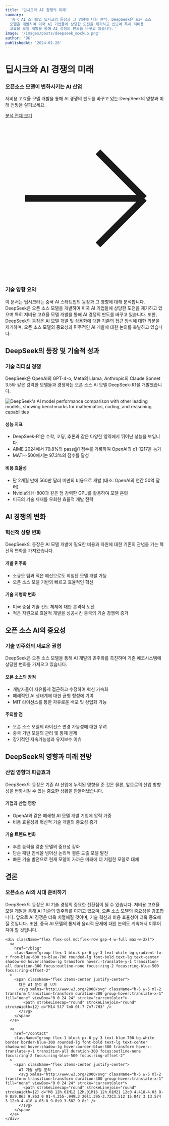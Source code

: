 ```yaml
---
title: '딥시크와 AI 경쟁의 미래'
summary:
  '중국 AI 스타트업 딥시크의 등장과 그 영향에 대한 분석. DeepSeek은 오픈 소스
  모델을 개발하여 미국 AI 기업들에 상당한 도전을 제기하고 있으며 특히 저비용
  고효율 모델 개발을 통해 AI 경쟁의 판도를 바꾸고 있습니다.'
image: '/images/posts/deepseek_mockup.png'
author: 'BK'
publishedAt: '2024-01-28'
---
```


# 딥시크와 AI 경쟁의 미래

<div className="mb-12 mt-8 p-6 bg-gradient-to-r from-blue-50 to-indigo-50 rounded-xl shadow-md border border-blue-200 transform transition-all duration-500 hover:shadow-lg hover:border-blue-300">
  <div className="flex flex-col md:flex-row md:items-center md:justify-between gap-6">
    <div className="md:flex-1">
      <h3 className="text-xl md:text-2xl font-bold text-blue-800 mb-3">오픈소스 모델이 변화시키는 AI 산업</h3>
      <p className="text-blue-700 mb-4 text-base md:text-lg">저비용 고효율 모델 개발을 통해 AI 경쟁의 판도를 바꾸고 있는 DeepSeek의 영향과 미래 전망을 살펴보세요.</p>
    </div>
    <div className="md:flex-shrink-0">
      <a
        href="#conclusion"
        className="group block w-full md:w-auto px-6 py-3 text-white bg-gradient-to-r from-blue-600 to-blue-700 rounded-lg font-bold text-lg text-center shadow-md hover:shadow-lg transform hover:-translate-y-1 transition-all duration-300 focus:outline-none focus:ring-2 focus:ring-blue-500 focus:ring-offset-2"
      >
        <span className="flex items-center justify-center">
          분석 전체 보기
          <svg xmlns="http://www.w3.org/2000/svg" className="h-5 w-5 ml-2 transform transition-transform duration-300 group-hover:translate-x-1" fill="none" viewBox="0 0 24 24" stroke="currentColor">
            <path strokeLinecap="round" strokeLinejoin="round" strokeWidth={2} d="M14 5l7 7m0 0l-7 7m7-7H3" />
          </svg>
        </span>
      </a>
    </div>
  </div>
</div>

<div className="my-8 rounded-lg bg-gradient-to-r from-blue-50 to-indigo-50 p-6 shadow-sm border border-blue-100">
  <div className="flex items-start">
    <div>
      <h3 className="text-lg font-medium text-blue-800">기술 영향 요약</h3>
      <div className="mt-2 text-blue-700">
        <p className="mb-3">이 문서는 딥시크라는 중국 AI 스타트업의 등장과 그 영향에 대해 분석합니다. DeepSeek은 오픈 소스 모델을 개발하여 미국 AI 기업들에 상당한 도전을 제기하고 있으며 특히 저비용 고효율 모델 개발을 통해 AI 경쟁의 판도를 바꾸고 있습니다. 또한, DeepSeek의 등장은 AI 모델 개발 및 상용화에 대한 기존의 접근 방식에 대한 의문을 제기하며, 오픈 소스 모델의 중요성과 민주적인 AI 개발에 대한 논의를 촉발하고 있습니다.</p>
      </div>
    </div>
  </div>
</div>

## DeepSeek의 등장 및 기술적 성과

<div className="my-8 rounded-lg bg-gradient-to-r from-blue-50 to-indigo-50 p-6 shadow-sm border border-blue-100">
  <div className="flex items-start">
    <div>
      <h3 className="text-lg font-medium text-blue-800">기술 리더십 경쟁</h3>
      <div className="mt-2 text-blue-700">
        <p className="mb-3">DeepSeek은 OpenAI의 GPT-4-o, Meta의 Llama, Anthropic의 Claude Sonnet 3.5와 같은 강력한 모델들과 경쟁하는 오픈 소스 AI 모델 DeepSeek-R1을 개발했습니다.</p>
      </div>
    </div>
  </div>
</div>

<div className="my-8 flex justify-center">
  <img
    src='/images/posts/deepseek_mockup.png'
    alt="DeepSeek's AI model performance comparison with other leading models, showing benchmarks for mathematics, coding, and reasoning capabilities"
    width={800}
    height={400}
    className="rounded-lg shadow-md hover:shadow-lg transition-all duration-300"
  />
</div>

<div className="my-8 grid grid-cols-1 md:grid-cols-2 gap-6">
  <div className="p-6 rounded-lg bg-blue-50 border border-blue-100 shadow-sm hover:shadow-md transition-all duration-300">
    <h4 className="text-lg font-bold text-blue-800 mb-3">성능 지표</h4>
    <ul className="list-disc pl-5 text-blue-700 space-y-2">
      <li>DeepSeek-R1은 수학, 코딩, 추론과 같은 다양한 영역에서 뛰어난 성능을 보입니다.</li>
      <li>AIME 2024에서 79.8%의 pass@1 점수를 기록하여 OpenAI의 o1-1217을 능가</li>
      <li>MATH-500에서는 97.3%의 점수를 달성</li>
    </ul>
  </div>
  
  <div className="p-6 rounded-lg bg-blue-50 border border-blue-100 shadow-sm hover:shadow-md transition-all duration-300">
    <h4 className="text-lg font-bold text-blue-800 mb-3">비용 효율성</h4>
    <ul className="list-disc pl-5 text-blue-700 space-y-2">
      <li>단 2개월 만에 560만 달러 미만의 비용으로 개발 (대조: OpenAI의 연간 50억 달러)</li>
      <li>Nvidia의 H-800과 같은 덤 강력한 GPU를 활용하여 모델 훈련</li>
      <li>미국의 기술 제재를 우회한 효율적 개발 전략</li>
    </ul>
  </div>
</div>

## AI 경쟁의 변화

<div className="my-8 rounded-lg bg-gradient-to-r from-blue-50 to-indigo-50 p-6 shadow-sm border border-blue-100">
  <div className="flex items-start">
    <div>
      <h3 className="text-lg font-medium text-blue-800">혁신적 상황 변화</h3>
      <div className="mt-2 text-blue-700">
        <p className="mb-3">DeepSeek의 등장은 AI 모델 개발에 필요한 비용과 자원에 대한 기존의 관념을 기는 혁신적 변화를 가져왔습니다.</p>
      </div>
    </div>
  </div>
</div>

<div className="my-8 grid grid-cols-1 md:grid-cols-2 gap-6">
  <div className="p-6 rounded-lg bg-gradient-to-br from-blue-50 to-indigo-50 shadow-sm border border-blue-100 hover:shadow-md transition-all duration-300">
    <h4 className="text-lg font-bold text-blue-800 mb-4">개발 민주화</h4>
    <ul className="list-disc pl-5 text-blue-700 space-y-2">
      <li>소규모 팀과 적은 예산으로도 최첨단 모델 개발 가능</li>
      <li>오픈 소스 모델 기반의 빠르고 효율적인 혁신</li>
    </ul>
  </div>
  
  <div className="p-6 rounded-lg bg-gradient-to-br from-blue-50 to-indigo-50 shadow-sm border border-blue-100 hover:shadow-md transition-all duration-300">
    <h4 className="text-lg font-bold text-blue-800 mb-4">기술 지형학 변화</h4>
    <ul className="list-disc pl-5 text-blue-700 space-y-2">
      <li>미국 중심 기술 선도 체제에 대한 본격적 도전</li>
      <li>적은 자원으로 효율적 개발을 성공시킨 중국의 기술 경쟁력 증가</li>
    </ul>
  </div>
</div>

## 오픈 소스 AI의 중요성

<div className="my-8 rounded-lg bg-gradient-to-r from-blue-50 to-indigo-50 p-6 shadow-sm border border-blue-100">
  <div className="flex items-start">
    <div>
      <h3 className="text-lg font-medium text-blue-800">기술 민주화의 새로운 권형</h3>
      <div className="mt-2 text-blue-700">
        <p className="mb-3">DeepSeek은 오픈 소스 모델을 통해 AI 개발의 민주화를 촉진하며 기존 에코시스템에 상당한 변화를 가져오고 있습니다.</p>
      </div>
    </div>
  </div>
</div>

<div className="my-8 grid grid-cols-1 md:grid-cols-2 gap-6">
  <div className="p-6 rounded-lg bg-blue-50 border border-blue-100 shadow-sm hover:shadow-md transition-all duration-300">
    <h4 className="text-lg font-bold text-blue-800 mb-3">오픈 소스의 장점</h4>
    <ul className="list-disc pl-5 text-blue-700 space-y-2">
      <li>개발자들이 자유롭게 접근하고 수정하여 혁신 가속화</li>
      <li>폐쇄적인 AI 생태계에 대한 균형 형성에 기여</li>
      <li>MIT 라이선스를 통한 자유로운 배포 및 상업화 가능</li>
    </ul>
  </div>
  
  <div className="p-6 rounded-lg bg-blue-50 border border-blue-100 shadow-sm hover:shadow-md transition-all duration-300">
    <h4 className="text-lg font-bold text-blue-800 mb-3">주의할 점</h4>
    <ul className="list-disc pl-5 text-blue-700 space-y-2">
      <li>오픈 소스 모델의 라이선스 변경 가능성에 대한 우려</li>
      <li>중국 기반 모델의 관리 및 통제 문제</li>
      <li>장기적인 지속가능성과 유지보수 이슈</li>
    </ul>
  </div>
</div>

## DeepSeek의 영향과 미래 전망

<div className="my-8 rounded-lg bg-gradient-to-r from-blue-50 to-indigo-50 p-6 shadow-sm border border-blue-100">
  <div className="flex items-start">
    <div>
      <h3 className="text-lg font-medium text-blue-800">산업 영향과 파급효과</h3>
      <div className="mt-2 text-blue-700">
        <p className="mb-3">DeepSeek의 등장은 기존 AI 산업에 누적된 영향을 준 것은 물론, 앞으로의 산업 방향성을 변화시킬 수 있는 중요한 상황을 만들어냈습니다.</p>
      </div>
    </div>
  </div>
</div>

<div className="my-8 grid grid-cols-1 md:grid-cols-2 gap-6">
  <div className="p-6 rounded-lg bg-gradient-to-br from-blue-50 to-indigo-50 shadow-sm border border-blue-100 hover:shadow-md transition-all duration-300">
    <h4 className="text-lg font-bold text-blue-800 mb-4">기업과 산업 영향</h4>
    <ul className="list-disc pl-5 text-blue-700 space-y-2">
      <li>OpenAI와 같은 폐쇄형 AI 모델 개발 기업에 압력 가중</li>
      <li>비용 효율성과 혁신적 기술 개발의 중요성 증가</li>
    </ul>
  </div>
  
  <div className="p-6 rounded-lg bg-gradient-to-br from-blue-50 to-indigo-50 shadow-sm border border-blue-100 hover:shadow-md transition-all duration-300">
    <h4 className="text-lg font-bold text-blue-800 mb-4">기술 트렌드 변화</h4>
    <ul className="list-disc pl-5 text-blue-700 space-y-2">
      <li>추론 능력을 갖춘 모델의 중요성 강화</li>
      <li>단순 패턴 인식을 넘어선 논리적 결론 도출 모델 발전</li>
      <li>빠른 기술 발전으로 현재 모델이 가까운 미래에 더 저렴한 모델로 대체</li>
    </ul>
  </div>
</div>

## 결론

<div className="mb-16 mt-8 p-6 bg-gradient-to-r from-blue-50 to-indigo-50 rounded-xl shadow-md border border-blue-200 transform transition-all duration-500 hover:shadow-lg hover:border-blue-300" id="conclusion">
  <div className="flex flex-col items-center text-center">
    <h3 className="text-2xl font-bold text-blue-800 mb-4">오픈소스 AI의 시대 준비하기</h3>
    <p className="text-blue-700 mb-6 text-lg max-w-3xl mx-auto">DeepSeek의 등장은 AI 기술 경쟁의 중요한 전환점이 될 수 있습니다. 저비용 고효율 모델 개발을 통해 AI 기술의 민주화를 이끼고 있으며, 오픈 소스 모델의 중요성을 강조합니다. 앞으로 AI 경쟁은 더욱 치열해질 것이며, 기술 혁신과 비용 효율성이 더욱 중요해질 것입니다. 또한, 중국 AI 모델의 통제와 윤리적 문제에 대한 논의도 계속해서 이루어져야 할 것입니다.</p>
    
    <div className="flex flex-col md:flex-row gap-4 w-full max-w-2xl">
      <a
        href="/blog"
        className="group flex-1 block px-6 py-3 text-white bg-gradient-to-r from-blue-600 to-blue-700 rounded-lg font-bold text-lg text-center shadow-md hover:shadow-lg transform hover:-translate-y-1 transition-all duration-300 focus:outline-none focus:ring-2 focus:ring-blue-500 focus:ring-offset-2"
      >
        <span className="flex items-center justify-center">
          다른 AI 분석 글 보기
          <svg xmlns="http://www.w3.org/2000/svg" className="h-5 w-5 ml-2 transform transition-transform duration-300 group-hover:translate-x-1" fill="none" viewBox="0 0 24 24" stroke="currentColor">
            <path strokeLinecap="round" strokeLinejoin="round" strokeWidth={2} d="M14 5l7 7m0 0l-7 7m7-7H3" />
          </svg>
        </span>
      </a>
      
      <a
        href="/contact"
        className="group flex-1 block px-6 py-3 text-blue-700 bg-white border border-blue-300 rounded-lg font-bold text-lg text-center shadow-md hover:shadow-lg hover:border-blue-500 transform hover:-translate-y-1 transition-all duration-300 focus:outline-none focus:ring-2 focus:ring-blue-500 focus:ring-offset-2"
      >
        <span className="flex items-center justify-center">
          AI 기술 상담 문의
          <svg xmlns="http://www.w3.org/2000/svg" className="h-5 w-5 ml-2 transform transition-transform duration-300 group-hover:translate-x-1" fill="none" viewBox="0 0 24 24" stroke="currentColor">
            <path strokeLinecap="round" strokeLinejoin="round" strokeWidth={2} d="M8 12h.01M12 12h.01M16 12h.01M21 12c0 4.418-4.03 8-9 8a9.863 9.863 0 01-4.255-.949L3 20l1.395-3.72C3.512 15.042 3 13.574 3 12c0-4.418 4.03-8 9-8s9 3.582 9 8z" />
          </svg>
        </span>
      </a>
    </div>
  </div>
</div>
